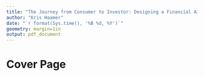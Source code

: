 ```yaml
---
title: "The Journey from Consumer to Investor: Designing a Financial AI Companion for Young Adults to Help With Sustainable Shopping, Saving, and Investing"
author: "Kris Haamer"
date: "`r format(Sys.time(), '%B %d, %Y')`"
geometry: margin=1in
output: pdf_document
---
```


\newpage

# Cover Page

\begin{titlepage}
    \centering
    \vspace*{1in}
    {\LARGE \textbf{The Journey from Consumer to Investor: Designing a Financial AI Companion for Young Adults to Help With Sustainable Shopping, Saving, and Investing} \par}
    \vspace{0.5in}
    {\LARGE \textbf{從消費者到投資者的旅程：為年輕成人設計一個財務AI夥伴，幫助他們進行可持續購物、儲蓄和投資} \par}
    \vspace{0.5in}
    {\Large Kris Haamer \par}
    \vfill
    {\Large \today \par}
    \vspace{1.5in}
    {\Large NCKU \par}
\end{titlepage}

\newpage
